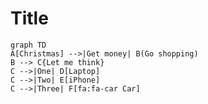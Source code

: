 # Title

```mermaid
graph TD
A[Christmas] -->|Get money| B(Go shopping)
B --> C{Let me think}
C -->|One| D[Laptop]
C -->|Two| E[iPhone]
C -->|Three| F[fa:fa-car Car]
```